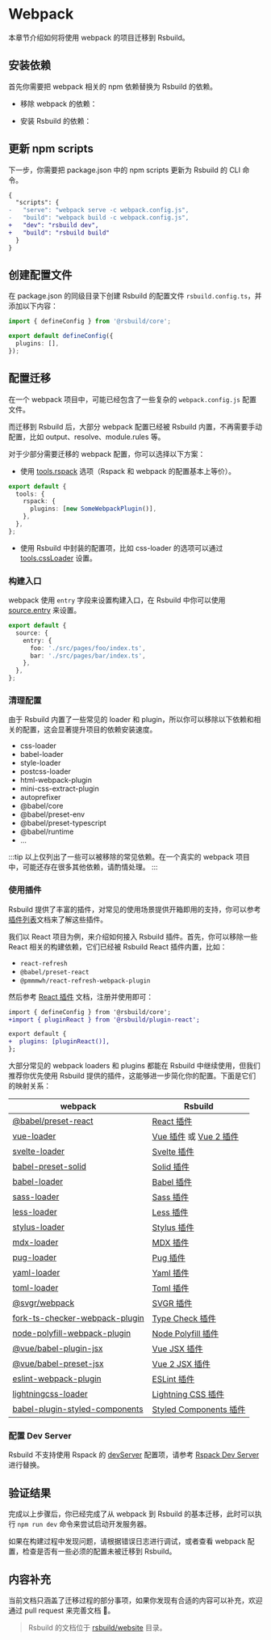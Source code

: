 # Webpack

本章节介绍如何将使用 webpack 的项目迁移到 Rsbuild。

## 安装依赖

首先你需要把 webpack 相关的 npm 依赖替换为 Rsbuild 的依赖。


- 移除 webpack 的依赖：

<PackageManagerTabs command="remove webpack webpack-cli webpack-dev-server" />

- 安装 Rsbuild 的依赖：

<PackageManagerTabs command="add @rsbuild/core -D" />

## 更新 npm scripts

下一步，你需要把 package.json 中的 npm scripts 更新为 Rsbuild 的 CLI 命令。

```diff title="package.json"
{
  "scripts": {
-   "serve": "webpack serve -c webpack.config.js",
-   "build": "webpack build -c webpack.config.js",
+   "dev": "rsbuild dev",
+   "build": "rsbuild build"
  }
}
```

## 创建配置文件

在 package.json 的同级目录下创建 Rsbuild 的配置文件 `rsbuild.config.ts`，并添加以下内容：

```ts title="rsbuild.config.ts"
import { defineConfig } from '@rsbuild/core';

export default defineConfig({
  plugins: [],
});
```

## 配置迁移

在一个 webpack 项目中，可能已经包含了一些复杂的 `webpack.config.js` 配置文件。

而迁移到 Rsbuild 后，大部分 webpack 配置已经被 Rsbuild 内置，不再需要手动配置，比如 output、resolve、module.rules 等。

对于少部分需要迁移的 webpack 配置，你可以选择以下方案：

- 使用 [tools.rspack](/config/tools/rspack) 选项（Rspack 和 webpack 的配置基本上等价）。

```ts title="rsbuild.config.ts"
export default {
  tools: {
    rspack: {
      plugins: [new SomeWebpackPlugin()],
    },
  },
};
```

- 使用 Rsbuild 中封装的配置项，比如 css-loader 的选项可以通过 [tools.cssLoader](/config/tools/css-loader) 设置。

### 构建入口

webpack 使用 `entry` 字段来设置构建入口，在 Rsbuild 中你可以使用 [source.entry](/config/source/entry) 来设置。

```ts title="rsbuild.config.ts"
export default {
  source: {
    entry: {
      foo: './src/pages/foo/index.ts',
      bar: './src/pages/bar/index.ts',
    },
  },
};
```

### 清理配置

由于 Rsbuild 内置了一些常见的 loader 和 plugin，所以你可以移除以下依赖和相关的配置，这会显著提升项目的依赖安装速度。

- css-loader
- babel-loader
- style-loader
- postcss-loader
- html-webpack-plugin
- mini-css-extract-plugin
- autoprefixer
- @babel/core
- @babel/preset-env
- @babel/preset-typescript
- @babel/runtime
- ...

:::tip
以上仅列出了一些可以被移除的常见依赖。在一个真实的 webpack 项目中，可能还存在很多其他依赖，请酌情处理。
:::

### 使用插件

Rsbuild 提供了丰富的插件，对常见的使用场景提供开箱即用的支持，你可以参考[插件列表](/plugins/list/index)文档来了解这些插件。

我们以 React 项目为例，来介绍如何接入 Rsbuild 插件。首先，你可以移除一些 React 相关的构建依赖，它们已经被 Rsbuild React 插件内置，比如：

- `react-refresh`
- `@babel/preset-react`
- `@pmmmwh/react-refresh-webpack-plugin`

然后参考 [React 插件](/plugins/list/plugin-react) 文档，注册并使用即可：

```diff
import { defineConfig } from '@rsbuild/core';
+import { pluginReact } from '@rsbuild/plugin-react';

export default {
+  plugins: [pluginReact()],
};
```

大部分常见的 webpack loaders 和 plugins 都能在 Rsbuild 中继续使用，但我们推荐你优先使用 Rsbuild 提供的插件，这能够进一步简化你的配置。下面是它们的映射关系：

| webpack                                                                                        | Rsbuild                                                                         |
| ---------------------------------------------------------------------------------------------- | ------------------------------------------------------------------------------- |
| [@babel/preset-react](https://www.npmjs.com/package/@babel/preset-react)                       | [React 插件](/plugins/list/plugin-react)                                        |
| [vue-loader](https://www.npmjs.com/package/vue-loader)                                         | [Vue 插件](/plugins/list/plugin-vue) 或 [Vue 2 插件](/plugins/list/plugin-vue2) |
| [svelte-loader](https://www.npmjs.com/package/svelte-loader)                                   | [Svelte 插件](/plugins/list/plugin-svelte)                                      |
| [babel-preset-solid](https://www.npmjs.com/package/babel-preset-solid)                         | [Solid 插件](/plugins/list/plugin-solid)                                        |
| [babel-loader](https://www.npmjs.com/package/babel-loader)                                     | [Babel 插件](/plugins/list/plugin-babel)                                        |
| [sass-loader](https://www.npmjs.com/package/sass-loader)                                       | [Sass 插件](/plugins/list/plugin-sass)                                          |
| [less-loader](https://www.npmjs.com/package/less-loader)                                       | [Less 插件](/plugins/list/plugin-less)                                          |
| [stylus-loader](https://www.npmjs.com/package/stylus-loader)                                   | [Stylus 插件](/plugins/list/plugin-stylus)                                      |
| [mdx-loader](https://www.npmjs.com/package/mdx-loader)                                         | [MDX 插件](/plugins/list/plugin-mdx)                                            |
| [pug-loader](https://www.npmjs.com/package/pug-loader)                                         | [Pug 插件](/plugins/list/plugin-pug)                                            |
| [yaml-loader](https://www.npmjs.com/package/yaml-loader)                                       | [Yaml 插件](/plugins/list/plugin-pug)                                           |
| [toml-loader](https://www.npmjs.com/package/toml-loader)                                       | [Toml 插件](/plugins/list/plugin-pug)                                           |
| [@svgr/webpack](https://www.npmjs.com/package/@svgr/webpack)                                   | [SVGR 插件](/plugins/list/plugin-svgr)                                          |
| [fork-ts-checker-webpack-plugin](https://www.npmjs.com/package/fork-ts-checker-webpack-plugin) | [Type Check 插件](/plugins/list/plugin-type-check)                              |
| [node-polyfill-webpack-plugin](https://www.npmjs.com/package/node-polyfill-webpack-plugin)     | [Node Polyfill 插件](/plugins/list/plugin-node-polyfill)                        |
| [@vue/babel-plugin-jsx](https://www.npmjs.com/package/@vue/babel-plugin-jsx)                   | [Vue JSX 插件](/plugins/list/plugin-vue-jsx)                                    |
| [@vue/babel-preset-jsx](https://www.npmjs.com/package/@vue/babel-preset-jsx)                   | [Vue 2 JSX 插件](/plugins/list/plugin-vue2-jsx)                                 |
| [eslint-webpack-plugin](https://www.npmjs.com/package/eslint-webpack-plugin)                   | [ESLint 插件](/plugins/list/plugin-eslint)                                      |
| [lightningcss-loader](https://www.npmjs.com/package/lightningcss-loader)                       | [Lightning CSS 插件](/plugins/list/plugin-lightningcss)                         |
| [babel-plugin-styled-components](https://www.npmjs.com/package/babel-plugin-styled-components) | [Styled Components 插件](/plugins/list/plugin-styled-components)                |

### 配置 Dev Server

Rsbuild 不支持使用 Rspack 的 [devServer](https://rspack.dev/config/dev-server) 配置项，请参考 [Rspack Dev Server](/guide/basic/server#rspack-dev-server) 进行替换。

## 验证结果

完成以上步骤后，你已经完成了从 webpack 到 Rsbuild 的基本迁移，此时可以执行 `npm run dev` 命令来尝试启动开发服务器。

如果在构建过程中发现问题，请根据错误日志进行调试，或者查看 webpack 配置，检查是否有一些必须的配置未被迁移到 Rsbuild。

## 内容补充

当前文档只涵盖了迁移过程的部分事项，如果你发现有合适的内容可以补充，欢迎通过 pull request 来完善文档 🤝。

> Rsbuild 的文档位于 [rsbuild/website](https://github.com/web-infra-dev/rsbuild/tree/main/website) 目录。
